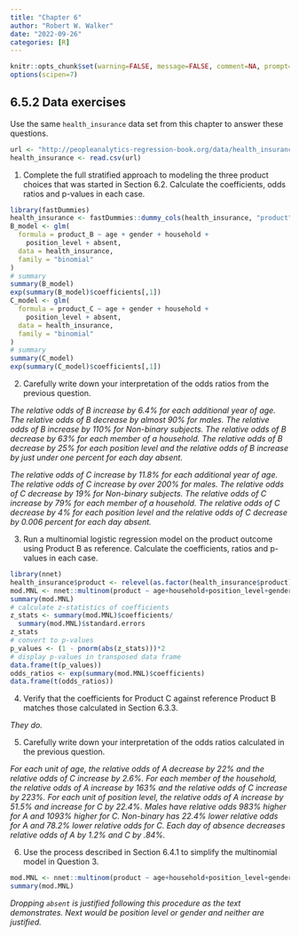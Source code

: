```yaml
---
title: "Chapter 6"
author: "Robert W. Walker"
date: "2022-09-26"
categories: [R]
---
```



```r
knitr::opts_chunk$set(warning=FALSE, message=FALSE, comment=NA, prompt=FALSE, fig.height=6, fig.width=6.5, fig.retina = 3, dev = 'svg', dev.args = list(bg = "transparent"))
options(scipen=7)
```

## 6.5.2 Data exercises

Use the same `health_insurance` data set from this chapter to answer these questions.

```r
url <- "http://peopleanalytics-regression-book.org/data/health_insurance.csv"
health_insurance <- read.csv(url)
```


1. Complete the full stratified approach to modeling the three product choices that was started in Section 6.2. Calculate the coefficients, odds ratios and p-values in each case.

```r
library(fastDummies)
health_insurance <- fastDummies::dummy_cols(health_insurance, "product")
B_model <- glm(
  formula = product_B ~ age + gender + household + 
    position_level + absent, 
  data = health_insurance, 
  family = "binomial"
)
# summary
summary(B_model)
exp(summary(B_model)$coefficients[,1])
C_model <- glm(
  formula = product_C ~ age + gender + household + 
    position_level + absent, 
  data = health_insurance, 
  family = "binomial"
)
# summary
summary(C_model)
exp(summary(C_model)$coefficients[,1])
```


2. Carefully write down your interpretation of the odds ratios from the previous question.

*The relative odds of B increase by 6.4% for each additional year of age.  The relative odds of B decrease by almost 90% for males.  The relative odds of B increase by 110% for Non-binary subjects.  The relative odds of B decrease by 63% for each member of a household.  The relative odds of B decrease by 25% for each position level and the relative odds of B increase by just under one percent for each day absent.*

*The relative odds of C increase by 11.8% for each additional year of age.  The relative odds of C increase by over 200% for males.  The relative odds of C decrease by 19% for Non-binary subjects.  The relative odds of C increase by 79% for each member of a household.  The relative odds of C decrease by 4% for each position level and the relative odds of C decrease by 0.006 percent for each day absent.*

3. Run a multinomial logistic regression model on the product outcome using Product B as reference. Calculate the coefficients, ratios and p-values in each case.

```r
library(nnet)
health_insurance$product <- relevel(as.factor(health_insurance$product), ref="B")
mod.MNL <- nnet::multinom(product ~ age+household+position_level+gender+absent, data=health_insurance)
summary(mod.MNL)
# calculate z-statistics of coefficients
z_stats <- summary(mod.MNL)$coefficients/
  summary(mod.MNL)$standard.errors
z_stats
# convert to p-values
p_values <- (1 - pnorm(abs(z_stats)))*2
# display p-values in transposed data frame
data.frame(t(p_values))
odds_ratios <- exp(summary(mod.MNL)$coefficients)
data.frame(t(odds_ratios))
```


4. Verify that the coefficients for Product C against reference Product B matches those calculated in Section 6.3.3.

*They do.*

5. Carefully write down your interpretation of the odds ratios calculated in the previous question.

*For each unit of age, the relative odds of A decrease by 22% and the relative odds of C increase by 2.6%.  For each member of the household, the relative odds of A increase by 163% and the relative odds of C increase by 223%.  For each unit of position level, the relative odds of A increase by 51.5% and increase for C by 22.4%.  Males have relative odds 983% higher for A and 1093% higher for C.  Non-binary has 22.4% lower relative odds for A and 78.2% lower relative odds for C.  Each day of absence decreases relative odds of A by 1.2% and C by .84%.*

6. Use the process described in Section 6.4.1 to simplify the multinomial model in Question 3.

```r
mod.MNL <- nnet::multinom(product ~ age+household+position_level+gender, data=health_insurance)
summary(mod.MNL)
```

*Dropping `absent` is justified following this procedure as the text demonstrates.  Next would be position level or gender and neither are justified.*
